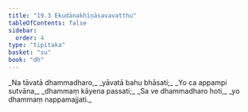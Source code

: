 ```yaml
---
title: "19.3 Ekudānakhīṇāsavavatthu"
tableOfContents: false
sidebar:
  order: 4
type: "tipitaka"
basket: "su"
book: "dh"
---
```



<DynamicBreadcrumb />

<Division number="259" book="dh" bookNo="18" page="50">

<Paragraph number="280" type="verses" book="dh">
_Na tāvatā dhammadharo,_  
_yāvatā bahu bhāsati;_  
_Yo ca appampi sutvāna,_  
_dhammaṃ kāyena passati;_  
_Sa ve dhammadharo hoti,_  
_yo dhammaṃ nappamajjati._
</Paragraph>
</Division>